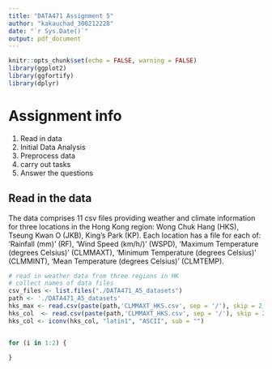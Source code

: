 ```yaml
---
title: "DATA471 Assignment 5"
author: "kakauchad_300212228"
date: "`r Sys.Date()`"
output: pdf_document
---
```


```r
knitr::opts_chunk$set(echo = FALSE, warning = FALSE)
library(ggplot2)
library(ggfortify)
library(dplyr)
```
# Assignment info

  1. Read in data  
  2. Initial Data Analysis  
  3. Preprocess data  
  4. carry out tasks  
  5. Answer the questions  
  
## Read in the data  
The data comprises 11 csv files providing weather and climate information for three locations in the Hong Kong region:  Wong Chuk Hang (HKS), Tseung Kwan O (JKB), King's Park (KP).  Each location has a file for each of: 'Rainfall (mm)' (RF), 'Wind Speed (km/h/)' (WSPD), 'Maximum Temperature (degrees Celsius)' (CLMMAXT), 'Minimum Temperature (degrees Celsius)' (CLMMINT), 'Mean Temperature (degrees Celsius)' (CLMTEMP).


```r
# read in weather data from three regions in HK
# collect names of data files
csv_files <- list.files("./DATA471_A5_datasets")
path <- './DATA471_A5_datasets'
hks_max <- read.csv(paste(path,'CLMMAXT_HKS.csv', sep = '/'), skip = 2, header = T, )
hks_col  <- read.csv(paste(path,'CLMMAXT_HKS.csv', sep = '/'), skip = 2, header = F, nrows = 1 )
hks_col <- iconv(hks_col, "latin1", "ASCII", sub = "")


for (i in 1:2) {
  
}
```

